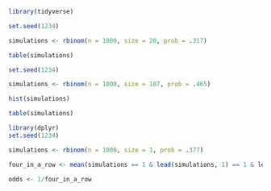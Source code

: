 ```r
library(tidyverse)
```

```r
set.seed(1234)

simulations <- rbinom(n = 1000, size = 20, prob = .317)

table(simulations)
```

```r
set.seed(1234)

simulations <- rbinom(n = 1000, size = 187, prob = .465)

hist(simulations)
```

```r
table(simulations)
```

```r
library(dplyr)
set.seed(1234)

simulations <- rbinom(n = 1000, size = 1, prob = .377)

four_in_a_row <- mean(simulations == 1 & lead(simulations, 1) == 1 & lead(simulations, 2) == 1 & lead(simulations, 3) == 1)

odds <- 1/four_in_a_row
```

